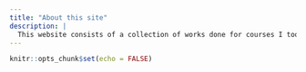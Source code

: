 ```yaml
---
title: "About this site"
description: |
  This website consists of a collection of works done for courses I took during my MITB (Analytics) journey. I hope you enjoy reading them!
---
```


```r
knitr::opts_chunk$set(echo = FALSE)
```

